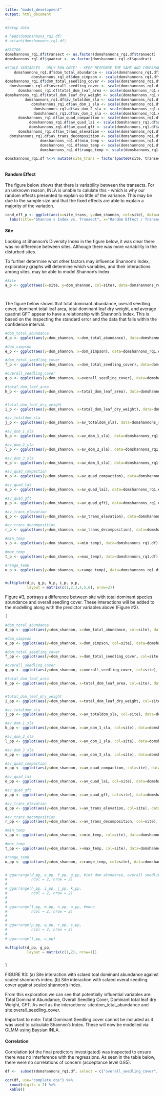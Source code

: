 ```yaml
---
title: "model_development"
output: html_document
---
```


```r

#Setup data

# head(domshannons_rq1.df)
# attach(domshannons_rq1.df)

#FACTOR 
domshannons_rq1.df$transect <- as.factor(domshannons_rq1.df$transect)
domshannons_rq1.df$quadrat <- as.factor(domshannons_rq1.df$quadrat)

#SCALE VARIABLES - ONLY RUN ONCE! - KEEP RESPONSE THE SAME AND COMPARABLE
    domshannons_rq1.df$dom_total_abundance <- scale(domshannons_rq1.df$dom_total_abundance, center=TRUE, scale=TRUE)
            domshannons_rq1.df$dom_simpson <- scale(domshannons_rq1.df$dom_simpson, center=TRUE, scale=TRUE)
domshannons_rq1.df$dom_total_seedling_cover <- scale(domshannons_rq1.df$dom_total_seedling_cover, center=TRUE, scale=TRUE)
  domshannons_rq1.df$overall_seedling_cover <- scale(domshannons_rq1.df$overall_seedling_cover, center=TRUE, scale=TRUE)
      domshannons_rq1.df$total_dom_leaf_area <- scale(domshannons_rq1.df$total_dom_leaf_area, center=TRUE, scale=TRUE)
domshannons_rq1.df$total_dom_leaf_dry_weight <- scale(domshannons_rq1.df$total_dom_leaf_dry_weight, center=TRUE, scale=TRUE)
         domshannons_rq1.df$av_totaldom_sla <- scale(domshannons_rq1.df$av_totaldom_sla, center=TRUE, scale=TRUE)
            domshannons_rq1.df$av_dom_1_sla <- scale(domshannons_rq1.df$av_dom_1_sla, center=TRUE, scale=TRUE)
             domshannons_rq1.df$av_dom_2_sla <- scale(domshannons_rq1.df$av_dom_2_sla, center=TRUE, scale=TRUE)
             domshannons_rq1.df$av_dom_3_sla <- scale(domshannons_rq1.df$av_dom_3_sla, center=TRUE, scale=TRUE)
      domshannons_rq1.df$av_quad_compaction <- scale(domshannons_rq1.df$av_quad_compaction, center=TRUE, scale=TRUE)
           domshannons_rq1.df$av_quad_lai <- scale(domshannons_rq1.df$av_quad_lai, center=TRUE, scale=TRUE)
           domshannons_rq1.df$av_quad_gft <- scale(domshannons_rq1.df$av_quad_gft, center=TRUE, scale=TRUE)
      domshannons_rq1.df$av_trans_elevation <- scale(domshannons_rq1.df$av_trans_elevation, center=TRUE, scale=TRUE)
  domshannons_rq1.df$av_trans_decomposition <- scale(domshannons_rq1.df$av_trans_decomposition, center=TRUE, scale=TRUE)
                domshannons_rq1.df$min_temp <- scale(domshannons_rq1.df$min_temp, center=TRUE, scale=TRUE)
                domshannons_rq1.df$max_temp <- scale(domshannons_rq1.df$max_temp, center=TRUE, scale=TRUE)
                domshannons_rq1.df$range_temp <- scale(domshannons_rq1.df$range_temp, center=TRUE, scale=TRUE)

domshannons_rq1.df %<>% mutate(site_trans = factor(paste0(site, transect)))               
                


```


#### Random Effect
The figure below shows that there is variability between the transects. For an unknown reason, INLA is unable to calulate this - which is why our random effects presented to explain so little of the variance. This may be due to the sample size and that the fixed effects are able to explain a majority of the variation.


```r

rand_eff_p <- ggplot(aes(x=site_trans, y=dom_shannon, col=site), data=domshannons_rq1.df) + geom_boxplot() + 
  labs(title="Shannon's Index vs. Transect", x="Random Effect / Transect", y= "Shannon's Index") + scale_colour_manual(values = colours.site, name = "Site") + theme_project(); rand_eff_p


```

#### Site
Looking at Shannon's Diversity Index in the figure below, it was clear there was no difference between sites. Although there was more variability in the  disturbed sites. 

To further determine what other factors may influence Shannon's Index, exploratory graphs will determine which variables, and their interactions among sites, may be able to model Shannon's Index. 
```r

#Site
a_p <- ggplot(aes(x=site, y=dom_shannon, col=site), data=domshannons_rq1.df) + geom_boxplot() + labs(title="Shannon's Index of Biodiversity Across Sites", y="Shannon Index (scaled)", x="Site") + geom_smooth(method = "lm") + scale_colour_manual(values = colours.site, name = "Site") + theme_project(); a_p

  
```
<!-- FIGURE #1: The distrubution of shannon's index between the disturbed and pristine transects.  -->

The figure below shows that total dominant abundance, overall seedling cover, dominant total leaf area, total dominant leaf dry weight, and average quadrat GFT appear to have a relationship with Shannon's Index. This is based on the inspecting the standard error and the data that falls within the confidence interval.  

```r

#dom_total_abundance
d_p <- ggplot(aes(y=dom_shannon, x=dom_total_abundance), data=domshannons_rq1.df) + geom_point() + labs(title="S.I. v. T. D. Abund", y="Shannon Index", x="dom_total_abundance (scaled)") + geom_smooth(method = "lm") + theme_project()

#dom_simpson
e_p <- ggplot(aes(y=dom_shannon, x=dom_simpson), data=domshannons_rq1.df) + geom_point() + labs(title="S.I. vs Dom Simpson's Ind", y="Shannon Index", x="dom_simpson (scaled)") + geom_smooth(method = "lm") + theme_project()

#dom_total_seedling_cover
f_p <- ggplot(aes(y=dom_shannon, x=dom_total_seedling_cover), data=domshannons_rq1.df) + geom_point() + labs(title="S.I. vs Dom Tot Seed Cover", y="Shannon Index", x="dom_total_seedling_cover (scaled)") + geom_smooth(method = "lm") + theme_project()

#overall_seedling_cover
g_p <- ggplot(aes(y=dom_shannon, x=overall_seedling_cover), data=domshannons_rq1.df) + geom_point() + labs(title=" S.I. v. Ov Seed Cov", y="Shannon Index", x="overall_seedling_cover (scaled)") + geom_smooth(method = "lm") + theme_project()

#total_dom_leaf_area
h_p <- ggplot(aes(y=dom_shannon, x=total_dom_leaf_area), data=domshannons_rq1.df) + geom_point() + labs(title="S.I. v. D. Leaf Area", y="Shannon Index", x="total_dom_leaf_area (scaled)") + geom_smooth(method = "lm") + theme_project()


#total_dom_leaf_dry_weight
i_p <- ggplot(aes(y=dom_shannon, x=total_dom_leaf_dry_weight), data=domshannons_rq1.df) + geom_point() + labs(title="S.I. v. D. Leaf Dry", y="Shannon Index", x="total_dom_leaf_dry_weight (scaled)") + geom_smooth(method = "lm") + theme_project()

#av_totaldom_sla
j_p <- ggplot(aes(y=dom_shannon, x=av_totaldom_sla), data=domshannons_rq1.df) + geom_point() + labs(title="S.I. vs Dom Avg SLA", y="Shannon Index", x="av_totaldom_sla (scaled)") + geom_smooth(method = "lm") + theme_project()

#av_dom_1_sla
k_p <- ggplot(aes(y=dom_shannon, x=av_dom_1_sla), data=domshannons_rq1.df) + geom_point() + labs(title="S.I. vs Dom Sp. 1 Avg SLA", y="Shannon Index", x="av_dom_1_sla (scaled)") + geom_smooth(method = "lm") + theme_project()

#av_dom_2_sla
l_p <- ggplot(aes(y=dom_shannon, x=av_dom_2_sla), data=domshannons_rq1.df) + geom_point() + labs(title="S.I. vs Dom Sp. 2 Avg SLA", y="Shannon Index", x="av_dom_2_sla (scaled)") + geom_smooth(method = "lm") + theme_project()

#av_dom_3_sla
m_p <- ggplot(aes(y=dom_shannon, x=av_dom_3_sla), data=domshannons_rq1.df) + geom_point() + labs(title="S.I. vs Dom Sp. 3 Avg SLA", y="Shannon Index", x="av_dom_3_sla (scaled)") + geom_smooth(method = "lm") + theme_project()

#av_quad_compaction
n_p <- ggplot(aes(y=dom_shannon, x=av_quad_compaction), data=domshannons_rq1.df) + geom_point() + labs(title="S.I. v. Avg Quad Comp", y="Shannon Index", x="av_quad_compaction (scaled)") + geom_smooth(method = "lm") + theme_project()

#av_quad_lai
o_p <- ggplot(aes(y=dom_shannon, x=av_quad_lai), data=domshannons_rq1.df) + geom_point() + labs(title="S.I. vs Avg Quad LAI", y="Shannon Index", x="av_quad_lai (scaled)") + geom_smooth(method = "lm") + theme_project()

#av_quad_gft
p_p <- ggplot(aes(y=dom_shannon, x=av_quad_gft), data=domshannons_rq1.df) + geom_point() + labs(title="S.I. v. Avg Qua GFT", y="Shannon Index", x="av_quad_gft (scaled)") + geom_smooth(method = "lm") + theme_project()

#av_trans_elevation
q_p <- ggplot(aes(y=dom_shannon, x=av_trans_elevation), data=domshannons_rq1.df) + geom_point() + labs(title="S.I. vs Avg Trans El", y="Shannon Index", x="av_trans_elevation (scaled)") + geom_smooth(method = "lm") + theme_project()

#av_trans_decomposition
r_p <- ggplot(aes(y=dom_shannon, x=av_trans_decomposition), data=domshannons_rq1.df) + geom_point() + labs(title="S.I. vs Avg Tran Decomp", y="Shannon Index", x="av_trans_decomposition (scaled)") + geom_smooth(method = "lm") + theme_project()

#min_temp
s_p <- ggplot(aes(y=dom_shannon, x=min_temp), data=domshannons_rq1.df) + geom_point() + labs(title="S.I. vs Min Temp", y="Shannon Index", x="min_temp (scaled)") + geom_smooth(method = "lm") + theme_project()

#max_temp
t_p <- ggplot(aes(y=dom_shannon, x=max_temp), data=domshannons_rq1.df) + geom_point() + labs(title="S.I. vs Max Temp", y="Shannon Index", x="max_temp (scaled)") + geom_smooth(method = "lm") + theme_project()

#range_temp
u_p <- ggplot(aes(y=dom_shannon, x=range_temp), data=domshannons_rq1.df) + geom_point() + labs(title="S.I. vs Range of Temp", y="Shannon Index", x="range_temp (scaled)") + geom_smooth(method = "lm") + theme_project()


multiplot(d_p, g_p, h_p, i_p, p_p,
          layout = matrix(c(1,2,3,4,5,6), nrow=2))

```

<!-- FIGURE #2: (a) Scaled total dominant species against scaled shannon's diversity Index. (b) Scaled overal seedling cover against scaled shannon's diversity index. (c) Scaled total dominant leaf area against scaled shannon's diversity index. (d)Scaled total dominant leaf dry weight against scaled shannon's diversity index. (e) Scaled avergae quadrat GFT against scaled shannon's diversity index. -->


Figure #3, portrays a difference between site with total dominant species abundance and overall seedling cover. These interactions will be added to the modelling along with the predictor variables above (Figure #2).

```r

{

#dom_total_abundance
d_pp <- ggplot(aes(y=dom_shannon, x=dom_total_abundance, col=site), data=domshannons_rq1.df) + geom_point() + labs(title="(a) S.I. vs Tot Dom Abundance", y="Shannon Index", x="dom_total_abundance (scaled)") + geom_smooth(method = "lm") + theme_project() + scale_colour_manual(values = colours.site)

#dom_simpson
e_pp <- ggplot(aes(y=dom_shannon, x=dom_simpson, col=site), data=domshannons_rq1.df) + geom_point() + labs(title="S.I. vs Dom Simpson's Ind", y="Shannon Index", x="dom_simpson (scaled)") + geom_smooth(method = "lm") + theme_project()

#dom_total_seedling_cover
f_pp <- ggplot(aes(y=dom_shannon, x=dom_total_seedling_cover, col=site), data=domshannons_rq1.df) + geom_point() + labs(title="S.I. vs Dom Tot Seed Cover", y="Shannon Index", x="dom_total_seedling_cover (scaled)") + geom_smooth(method = "lm") + theme_project()

#overall_seedling_cover
g_pp <- ggplot(aes(y=dom_shannon, x=overall_seedling_cover, col=site), data=domshannons_rq1.df) + geom_point() + labs(title=" (b) S.I. vs Overall Seed Cover", y="Shannon Index", x="overall_seedling_cover (scaled)") + geom_smooth(method = "lm") + theme_project()+ scale_colour_manual(values = colours.site)

#total_dom_leaf_area
h_pp <- ggplot(aes(y=dom_shannon, x=total_dom_leaf_area, col=site), data=domshannons_rq1.df) + geom_point() + labs(title="S.I. vs Dom Leaf Area", y="Shannon Index", x="total_dom_leaf_area (scaled)") + geom_smooth(method = "lm") + theme_project()


#total_dom_leaf_dry_weight
i_pp <- ggplot(aes(y=dom_shannon, x=total_dom_leaf_dry_weight, col=site), data=domshannons_rq1.df) + geom_point() + labs(title="S.I. vs Dom Leaf Dry Weight", y="Shannon Index", x="total_dom_leaf_dry_weight (scaled)") + geom_smooth(method = "lm") + theme_project()

#av_totaldom_sla
j_pp <- ggplot(aes(y=dom_shannon, x=av_totaldom_sla, col=site), data=domshannons_rq1.df) + geom_point() + labs(title="S.I. vs Dom Avg SLA", y="Shannon Index", x="av_totaldom_sla (scaled)") + geom_smooth(method = "lm") + theme_project()

#av_dom_1_sla
k_pp <- ggplot(aes(y=dom_shannon, x=av_dom_1_sla, col=site), data=domshannons_rq1.df) + geom_point() + labs(title="S.I. vs Dom Sp. 1 Avg SLA", y="Shannon Index", x="av_dom_1_sla (scaled)") + geom_smooth(method = "lm") + theme_project()

#av_dom_2_sla
l_pp <- ggplot(aes(y=dom_shannon, x=av_dom_2_sla, col=site), data=domshannons_rq1.df) + geom_point() + labs(title="S.I. vs Dom Sp. 2 Avg SLA", y="Shannon Index", x="av_dom_2_sla (scaled)") + geom_smooth(method = "lm") + theme_project()

#av_dom_3_sla
m_pp <- ggplot(aes(y=dom_shannon, x=av_dom_3_sla, col=site), data=domshannons_rq1.df) + geom_point() + labs(title="S.I. vs Dom Sp. 3 Avg SLA", y="Shannon Index", x="av_dom_3_sla (scaled)") + geom_smooth(method = "lm") + theme_project()

#av_quad_compaction
n_pp <- ggplot(aes(y=dom_shannon, x=av_quad_compaction, col=site), data=domshannons_rq1.df) + geom_point() + labs(title="S.I. vs Avg Quad Comp", y="Shannon Index", x="av_quad_compaction (scaled)") + geom_smooth(method = "lm") + theme_project()

#av_quad_lai
o_pp <- ggplot(aes(y=dom_shannon, x=av_quad_lai, col=site), data=domshannons_rq1.df) + geom_point() + labs(title="S.I. vs Avg Quad LAI", y="Shannon Index", x="av_quad_lai (scaled)") + geom_smooth(method = "lm") + theme_project()

#av_quad_gft
p_pp <- ggplot(aes(y=dom_shannon, x=av_quad_gft, col=site), data=domshannons_rq1.df) + geom_point() + labs(title="S.I. vs Avg Quad GFT", y="Shannon Index", x="av_quad_gft (scaled)") + geom_smooth(method = "lm") + theme_project()

#av_trans_elevation
q_pp <- ggplot(aes(y=dom_shannon, x=av_trans_elevation, col=site), data=domshannons_rq1.df) + geom_point() + labs(title="S.I. vs Avg Trans El", y="Shannon Index", x="av_trans_elevation (scaled)") + geom_smooth(method = "lm") + theme_project()

#av_trans_decomposition
r_pp <- ggplot(aes(y=dom_shannon, x=av_trans_decomposition, col=site), data=domshannons_rq1.df) + geom_point() + labs(title="S.I. vs Avg Tran Decomp", y="Shannon Index", x="av_trans_decomposition (scaled)") + geom_smooth(method = "lm") + theme_project()

#min_temp
s_pp <- ggplot(aes(y=dom_shannon, x=min_temp, col=site), data=domshannons_rq1.df) + geom_point() + labs(title="S.I. vs Min Temp", y="Shannon Index", x="min_temp (scaled)") + geom_smooth(method = "lm") + theme_project()

#max_temp
t_pp <- ggplot(aes(y=dom_shannon, x=max_temp, col=site), data=domshannons_rq1.df) + geom_point() + labs(title="S.I. vs Max Temp", y="Shannon Index", x="max_temp (scaled)") + geom_smooth(method = "lm") + theme_project()

#range_temp
u_pp <- ggplot(aes(y=dom_shannon, x=range_temp, col=site), data=domshannons_rq1.df) + geom_point() + labs(title="S.I. vs Range of Temp", y="Shannon Index", x="range_temp (scaled)") + geom_smooth(method = "lm") + theme_project()


# ggarrange(d_pp, e_pp, f_pp, g_pp, #int dom abundance, overall seedling cover
#           ncol = 2, nrow = 2)
# 
# ggarrange(h_pp, i_pp, j_pp, k_pp,
#           ncol = 2, nrow = 2)
# 
# 
# ggarrange(l_pp, m_pp, n_pp, o_pp, #none 
#           ncol = 2, nrow = 2)
# 
# 
# ggarrange(p_pp, q_pp, r_pp, s_pp, 
#           ncol = 2, nrow = 2)
# 
# ggarrange(t_pp, u_pp)

multiplot(d_pp, g_pp,
          layout = matrix(c(1,2), nrow=1))


}

```

FIGURE #3: (a) Site interaction with sclaed toal dominant abundance against scaled shannon's index. (b) Site interaction with sclaed overal seedling cover against scaled shannon's index.

From this exploration we can see that potentially influential variables are: Total Dominant Abundance, Overall Seedling Cover, Dominant total leaf dry Weight, GFT. As well as the interactions: site:dom_total_abundance and site:overall_seedling_cover.

Important to note: Total Dominant Seedling cover cannot be included as it was used to calculate Shannon's Index. These will now be modelled via GLMM using Baysian INLA. 

#### Correlation

Correlation (of the final predictors investigated) was inspected to ensure there was no interference with the regressions. As seen in the table below, there were no correlations of concern (acceptance level 0.85). 

<!-- TABLE #1: Correlations between overall seedling cover, total dominant leaf dry weight, and average quadrat GFT.  -->
```r

df <-  subset(domshannons_rq1.df, select = c("overall_seedling_cover", "total_dom_leaf_dry_weight", "av_quad_gft"))

cor(df, use="complete.obs") %>%
  round(digits = 2) %>%
  kable()



```



